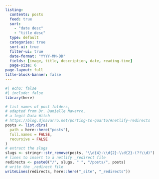 ```yaml
---
listing:
  contents: posts
  feed: true
  sort: 
    - "date desc"
    - "title desc"
  type: default
  categories: true
  sort-ui: true
  filter-ui: true
  date-format: "YYYY-MM-DD"
  fields: [image, title, description, date, reading-time]
  page-size: 6
page-layout: full
title-block-banner: false
---
```


```r
#| echo: false
#| include: false
library(here)

# list names of post folders, 
# adapted from Dr. Danielle Navarro,
# a legit Data Witch
# https://blog.djnavarro.net/porting-to-quarto/#netlify-redirects
posts <- list.dirs(
  path = here::here("posts"),
  full.names = FALSE,
  recursive = FALSE
)
# extract the slugs
slugs <- stringr::str_remove(posts, "\\d{4}-\\d{2}-\\d{2}-(?!\\d)")
# lines to insert to a netlify _redirect file
redirects <- paste0("/", slugs, " ", "/posts/", posts)
# write the _redirect file
writeLines(redirects, here::here("_site", "_redirects"))
```